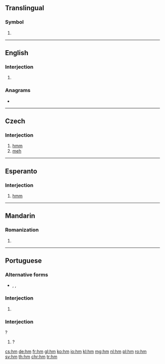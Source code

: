 {{also|HM|.hm}}
==Translingual==

===Symbol===
{{head|mul|symbol}}

# {{SI-unit-abb2|hecto|meter|metre|[[length]]}}

----

==English==

===Interjection===
{{en-interj}}

# {{alternative form of|hmm|lang=en}}

===Anagrams===
* {{l|en|MH}}

----

==Czech==

===Interjection===
{{head|cs|interjection}}

# [[hmm]]
# [[meh]]

----

==Esperanto==

===Interjection===
{{eo-interj}}

# [[hmm]]

----

==Mandarin==

===Romanization===
{{cmn-pinyin}}

# {{pinyin reading of|噷}}

----

==Portuguese==

===Alternative forms===
* {{l|pt|hmm}}, {{l|pt|hmmm}}, {{l|pt|mmm}}

===Interjection===
{{pt-interj}}

# {{l|en|erm}} {{gloss|expression of uncertainty}}

===Interjection===
{{pt-interj}}?

# {{l|en|what}}?

[[cs:hm]]
[[de:hm]]
[[fr:hm]]
[[gl:hm]]
[[ko:hm]]
[[io:hm]]
[[kl:hm]]
[[mg:hm]]
[[nl:hm]]
[[pl:hm]]
[[ro:hm]]
[[sv:hm]]
[[th:hm]]
[[chr:hm]]
[[tr:hm]]